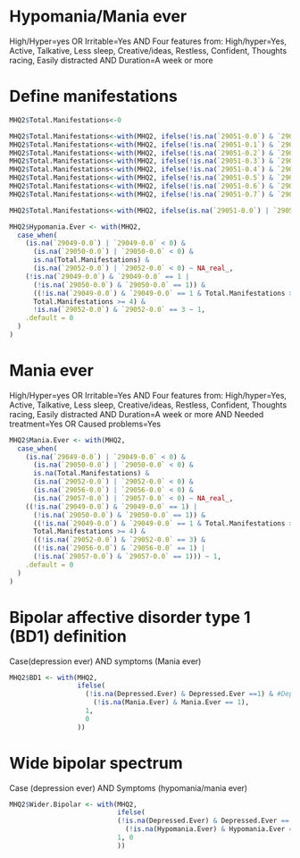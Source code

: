 # Hypomania/Mania ever
High/Hyper=yes OR Irritable=Yes
AND
Four features from:
  High/hyper=Yes, Active, Talkative, Less sleep, Creative/ideas, Restless, Confident, Thoughts racing, Easily distracted
AND
Duration=A week or more

# Define manifestations

```r
MHQ2$Total.Manifestations<-0

MHQ2$Total.Manifestations<-with(MHQ2, ifelse(!is.na(`29051-0.0`) & `29051-0.0` > 0, Total.Manifestations + 1, Total.Manifestations))
MHQ2$Total.Manifestations<-with(MHQ2, ifelse(!is.na(`29051-0.1`) & `29051-0.1` > 0, Total.Manifestations + 1, Total.Manifestations))
MHQ2$Total.Manifestations<-with(MHQ2, ifelse(!is.na(`29051-0.2`) & `29051-0.2` > 0, Total.Manifestations + 1, Total.Manifestations))
MHQ2$Total.Manifestations<-with(MHQ2, ifelse(!is.na(`29051-0.3`) & `29051-0.3` > 0, Total.Manifestations + 1, Total.Manifestations))
MHQ2$Total.Manifestations<-with(MHQ2, ifelse(!is.na(`29051-0.4`) & `29051-0.4` > 0, Total.Manifestations + 1, Total.Manifestations))
MHQ2$Total.Manifestations<-with(MHQ2, ifelse(!is.na(`29051-0.5`) & `29051-0.5` > 0, Total.Manifestations + 1, Total.Manifestations))
MHQ2$Total.Manifestations<-with(MHQ2, ifelse(!is.na(`29051-0.6`) & `29051-0.6` > 0, Total.Manifestations + 1, Total.Manifestations))
MHQ2$Total.Manifestations<-with(MHQ2, ifelse(!is.na(`29051-0.7`) & `29051-0.7` > 0, Total.Manifestations + 1, Total.Manifestations))

MHQ2$Total.Manifestations<-with(MHQ2, ifelse(is.na(`29051-0.0`) | `29051-0.0` < 0, NA, Total.Manifestations))


```

```r
MHQ2$Hypomania.Ever <- with(MHQ2, 
  case_when(
    (is.na(`29049-0.0`) | `29049-0.0` < 0) &
      (is.na(`29050-0.0`) | `29050-0.0` < 0) &
      is.na(Total.Manifestations) &
      (is.na(`29052-0.0`) | `29052-0.0` < 0) ~ NA_real_,
    (!is.na(`29049-0.0`) & `29049-0.0` == 1 |
      (!is.na(`29050-0.0`) & `29050-0.0` == 1)) &
      ((!is.na(`29049-0.0`) & `29049-0.0` == 1 & Total.Manifestations >= 3) |
      Total.Manifestations >= 4) &
      !is.na(`29052-0.0`) & `29052-0.0` == 3 ~ 1,
    .default = 0
  )
)
```

# Mania ever
High/Hyper=yes OR Irritable=Yes
AND
Four features from:
  High/hyper=Yes, Active, Talkative, Less sleep, Creative/ideas, Restless, Confident, Thoughts racing, Easily distracted
AND
Duration=A week or more
AND
Needed treatment=Yes OR Caused problems=Yes

```r

MHQ2$Mania.Ever <- with(MHQ2,
  case_when(
    (is.na(`29049-0.0`) | `29049-0.0` < 0) &
      (is.na(`29050-0.0`) | `29050-0.0` < 0) &
      is.na(Total.Manifestations) &
      (is.na(`29052-0.0`) | `29052-0.0` < 0) &
      (is.na(`29056-0.0`) | `29056-0.0` < 0) &
      (is.na(`29057-0.0`) | `29057-0.0` < 0) ~ NA_real_,
    ((!is.na(`29049-0.0`) & `29049-0.0` == 1) |
      (!is.na(`29050-0.0`) & `29050-0.0` == 1)) &
      ((!is.na(`29049-0.0`) & `29049-0.0` == 1 & Total.Manifestations >= 3) |
      Total.Manifestations >= 4) &
      ((!is.na(`29052-0.0`) & `29052-0.0` == 3) &
      ((!is.na(`29056-0.0`) & `29056-0.0` == 1) |
      (!is.na(`29057-0.0`) & `29057-0.0` == 1))) ~ 1,
    .default = 0
  )
)

```

# Bipolar affective disorder type 1 (BD1) definition
Case(depression ever) AND symptoms (Mania ever)
```r

MHQ2$BD1 <- with(MHQ2,
                 ifelse(
                   (!is.na(Depressed.Ever) & Depressed.Ever ==1) & #Depressed.Ever defined elsewhere
                     (!is.na(Mania.Ever) & Mania.Ever == 1),
                   1,
                   0
                 ))
```

# Wide bipolar spectrum
Case (depression ever) AND Symptoms (hypomania/mania ever)
```r
MHQ2$Wider.Bipolar <- with(MHQ2,
                           ifelse(
                           (!is.na(Depressed.Ever) & Depressed.Ever == 1 ) &
                             (!is.na(Hypomania.Ever) & Hypomania.Ever == 1),
                           1, 0
                           ))
```